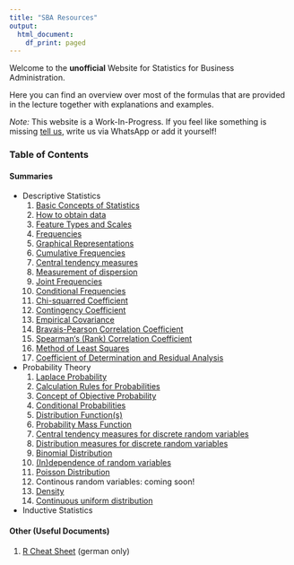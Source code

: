 ```yaml
---
title: "SBA Resources"
output:
  html_document:
    df_print: paged
---
```


Welcome to the **unofficial** Website for Statistics for Business Administration.

Here you can find an overview over most of the formulas that are provided in the lecture together with explanations and examples.

_Note:_ This website is a Work-In-Progress. If you feel like something is missing [tell us](https://github.com/Leoniepopken/SBA/issues), write us via WhatsApp or add it yourself!

### Table of Contents

#### Summaries
- Descriptive Statistics
  1.  [Basic Concepts of Statistics](./notebooks/basic-concepts.nb.html)
  2.  [How to obtain data](./notebooks/How-to-obtain-data.nb.html)
  3.  [Feature Types and Scales](./notebooks/feature-types-and-scales.nb.html)
  4.  [Frequencies](./notebooks/frequencies.nb.html)
  5.  [Graphical Representations](./notebooks/graphicalRepresentation.nb.html)
  6.  [Cumulative Frequencies](./notebooks/cumulative-frequencies.nb.html)
  7.  [Central tendency measures](./notebooks/centraltendencymeasure.nb.html)
  8.  [Measurement of dispersion](./notebooks/MeasuresOfDispersion.nb.html)
  9.  [Joint Frequencies](./notebooks/jointFrequencies.nb.html)
  10. [Conditional Frequencies](./notebooks/conditionalFrequencies.nb.html)
  11. [Chi-squarred Coefficient](./notebooks/chiSquared.nb.html)
  12. [Contingency Coefficient](./notebooks/contingencyCoefficient.nb.html)
  13. [Empirical Covariance](./notebooks/empiricalCovariance.nb.html)
  14. [Bravais-Pearson Correlation Coefficient](./notebooks/bravais-pearson.nb.html)
  15. [Spearman‘s (Rank) Correlation Coefficient](./notebooks/spearman.nb.html)
  16. [Method of Least Squares](./notebooks/leastSquares.nb.html)
  17. [Coefficient of Determination and Residual Analysis](./notebooks/linearRegression.nb.html)
- Probability Theory
  1. [Laplace Probability](./notebooks/Laplace-Probabilities.nb.html)
  2. [Calculation Rules for Probabilities](./notebooks/Calculation-Probability-Rules.nb.html)
  3. [Concept of Objective Probability](./notebooks/Concept-of-Objective-Probability.nb.html)
  4. [Conditional Probabilities](./notebooks/Conditional-Probabilities.nb.html)
  5. [Distribution Function(s)](./notebooks/distributionFunction.nb.html)
  6. [Probability Mass Function](./notebooks/prop_Massfunction.nb.html)
  7. [Central tendency measures for discrete random variables](./notebooks/central_tendency.nb.html)
  8. [Distribution measures for discrete random variables](./notebooks/prop_distribution_measures.nb.html)
  9. [Binomial Distribution](./notebooks/binominal_Distri.nb.html)
  10. [(In)dependence of random variables](./notebooks/independenceOfRandomVariables.nb.html)
  11. [Poisson Distribution](./notebooks/poissonDistri.nb.html)
  12. Continous random variables: coming soon!
  13. [Density](./notebooks/density.nb.html)
  14. [Continuous uniform distribution](./notebooks/uniformDistribution.nb.html)
- Inductive Statistics

#### Other (Useful Documents)
1. [R Cheat Sheet](./pdfs/r-befehle.pdf) (german only)

